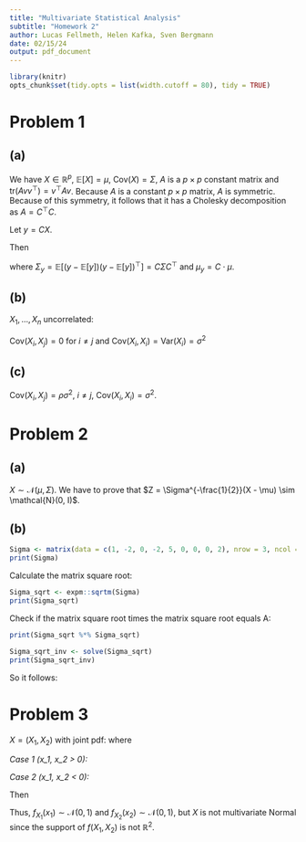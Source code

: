 ```yaml
---
title: "Multivariate Statistical Analysis"
subtitle: "Homework 2"
author: Lucas Fellmeth, Helen Kafka, Sven Bergmann
date: 02/15/24
output: pdf_document
---
```


```r
library(knitr)
opts_chunk$set(tidy.opts = list(width.cutoff = 80), tidy = TRUE)
```

# Problem 1

## (a)

We have $X\in\mathbb{R}^p$, $\mathbb{E}[X] = \mu$, $\text{Cov}(X) = \Sigma$, $A$ is a $p \times p$ constant matrix and $\text{tr}(A v v^\top) = v^\top A v$.
Because $A$ is a constant $p \times p$ matrix, $A$ is symmetric.
Because of this symmetry, it follows that it has a Cholesky decomposition as $A = C^\top C$.

Let $y = C X$.

Then

\begin{align*}
\mathbb{E}[X^\top A X]
&= \mathbb{E}[X^\top C^\top C X] \\
&= \mathbb{E}[(CX)^\top C X] \\
&= \mathbb{E}[y^\top y] \\
&= \sum_i \mathbb{E}[y_i^2] \\
&= \sum_i \text{Var}(y_i) + \mathbb{E}[y_i]^2 \\
&= \text{tr}(\Sigma_y) + \mu_y^\top \mu_y
\end{align*}

where $\Sigma_y = \mathbb{E}[(y-\mathbb{E}[y])(y-\mathbb{E}[y])^\top] = C \Sigma C^\top$
and $\mu_y = C \cdot \mu$.

\begin{align*}
\implies \mathbb{E}[X^\top A X]
&= \text{tr}(C \Sigma C^\top) + \mu^\top \underbrace{C^\top C}_{=A} \mu \\
&= \text{tr}(\Sigma C^\top C) + \mu^\top A \mu \\
&= \text{tr}(\Sigma A) + \mu^\top A \mu
\end{align*}

## (b)

$X_1, \ldots, X_n$ uncorrelated:

$\text{Cov}(X_i, X_j) = 0$ for $i\neq j$ and $\text{Cov}(X_i, X_i) = \text{Var}(X_i) = \sigma^2$

\begin{align*}
\implies \Sigma =
\begin{pmatrix}
\sigma^2    & 0         & 0         & \ldots    & 0         \\
0           & \sigma^2  & 0         & \ldots    & 0         \\
0           & 0         & \ddots    & \ldots    & \vdots    \\
\vdots      & \vdots    & \ldots    & \ddots    & \vdots    \\
0           & 0         & \ldots    & \ldots    & \sigma^2
\end{pmatrix},
J =
\begin{pmatrix}
1       & \ldots & 1        \\
\vdots  & \ddots & \vdots   \\
1       & \ldots & 1
\end{pmatrix}
\in \mathbb{R}^{p\times p}.
\end{align*}

\begin{align*}
A = I - \frac{1}{p} J &=
\begin{pmatrix}
1 - \frac{1}{p} & - \frac{1}{p}     & - \frac{1}{p} & \ldots & - \frac{1}{p}    \\
-\frac{1}{p}    & 1 - \frac{1}{p}   & - \frac{1}{p} & \ldots & - \frac{1}{p}    \\
-\frac{1}{p}    & - \frac{1}{p}     & \ddots        & \ldots & \vdots           \\
\vdots          & \vdots            & \ldots        & \ddots & \vdots           \\
-\frac{1}{p}    & - \frac{1}{p}     & \ldots        & \ldots & 1 - \frac{1}{p}
\end{pmatrix}
\in \mathbb{R}^{p\times p}, \\
A\Sigma &=
\begin{pmatrix}
(1 - \frac{1}{p}) \sigma^2  & - \frac{\sigma^2}{p}          & - \frac{\sigma^2}{p}  & \ldots & - \frac{\sigma^2}{p}     \\
-\frac{\sigma^2}{p}         & (1 - \frac{1}{p}) \sigma^2    & - \frac{1}{p}         & \ldots & - \frac{1}{p}            \\
-\frac{\sigma^2}{p}         & - \frac{\sigma^2}{p}          & \ddots                & \ldots & \vdots                   \\
\vdots                      & \vdots                        & \ldots                & \ddots & \vdots                   \\
-\frac{\sigma^2}{p}         & - \frac{\sigma^2}{p}          & \ldots                & \ldots & (1 - \frac{1}{p}) \sigma^2
\end{pmatrix}
\in \mathbb{R}^{p\times p}.
\end{align*}

\begin{align*}
\mathbb{E}[X^\top A X]
&\overset{a)}{=} \text{tr}(A\Sigma) + \mu^\top A \mu \\
&= \sum_{i=1}^p (1-\frac{1}{p}) \sigma^2 + (\mu \ldots \mu)^\top
\begin{pmatrix}
1 - \frac{1}{p} & - \frac{1}{p}     & - \frac{1}{p} & \ldots & - \frac{1}{p}    \\
-\frac{1}{p}    & 1 - \frac{1}{p}   & - \frac{1}{p} & \ldots & - \frac{1}{p}    \\
-\frac{1}{p}    & - \frac{1}{p}     & \ddots        & \ldots & \vdots           \\
\vdots          & \vdots            & \ldots        & \ddots & \vdots           \\
-\frac{1}{p}    & - \frac{1}{p}     & \ldots        & \ldots & 1 - \frac{1}{p}
\end{pmatrix}
\begin{pmatrix}
\mu \\
\vdots \\
\mu
\end{pmatrix} \\
&= p \cdot (1-\frac{1}{p}) \cdot \sigma^2 + (\underbrace{\mu \cdot (1-\frac{1}{p}) + (p-1) \cdot (-\frac{1}{p}) \cdot \mu}_{\underbrace{= \frac{p-1}{p} \cdot \mu + \frac{1-p}{p} \cdot \mu}_{=0}} \ldots \mu \cdot (1-\frac{1}{p}) + (p-1) \cdot (-\frac{1}{p}) \cdot \mu)
\begin{pmatrix}
\mu \\
\vdots \\
\mu
\end{pmatrix} \\
&= (p-1) \cdot \sigma^2 + (0 \ldots 0) \cdot
\begin{pmatrix}
\mu \\
\vdots \\
\mu
\end{pmatrix} \\
&= (p-1) \cdot \sigma^2
\end{align*}

## (c)

$\text{Cov}(X_i, X_j) = \rho \sigma^2$, $i\neq j$, $\text{Cov}(X_i, X_i) = \sigma^2$.

\begin{align*}
\Sigma = \text{Cov}(X) &=
\begin{pmatrix}
\sigma^2        & \rho\sigma^2  & \rho\sigma^2  & \ldots        & \rho\sigma^2  \\
\rho\sigma^2    & \sigma^2      & \rho\sigma^2  & \ldots        & \rho\sigma^2  \\
\rho\sigma^2    & \rho\sigma^2  & \ddots        & \ldots        & \vdots        \\
\vdots          & \vdots        & \ldots        & \ddots        & \rho\sigma^2  \\
\rho\sigma^2    & \rho\sigma^2  & \ldots        & \rho\sigma^2  & \sigma^2
\end{pmatrix} \\
A = I - \frac{1}{p} J &=
\begin{pmatrix}
1 - \frac{1}{p} & - \frac{1}{p}     & - \frac{1}{p} & \ldots & - \frac{1}{p}    \\
-\frac{1}{p}    & 1 - \frac{1}{p}   & - \frac{1}{p} & \ldots & - \frac{1}{p}    \\
-\frac{1}{p}    & - \frac{1}{p}     & \ddots        & \ldots & \vdots           \\
\vdots          & \vdots            & \ldots        & \ddots & \vdots           \\
-\frac{1}{p}    & - \frac{1}{p}     & \ldots        & \ldots & 1 - \frac{1}{p}
\end{pmatrix}
\in \mathbb{R}^{p\times p}.
\end{align*}

\begin{align*}
\text{tr}(A\Sigma)
&= \sum_{i=1}^p (1-\frac{1}{p}) \cdot \sigma^2 + (p-1) \cdot (-\frac{1}{p}) \cdot \rho \sigma^2 \\
&= p \cdot (1-\frac{1}{p}) \cdot \sigma^2 + (p-1) \cdot (-\frac{1}{p}) \cdot \rho \sigma^2 \\
&= (p-1) \cdot \sigma^2 + (1-p) \rho \cdot \sigma^2 \\
&= (p-1) \cdot \sigma^2 + (\rho - p \cdot \rho) \cdot \sigma^2 \\
&= (p - 1 + \rho - p \cdot \rho) \cdot \sigma^2 \\
\mathbb{E}[X^\top A X]
&= \text{tr}(A\Sigma) + \underbrace{\mu^\top A \mu}_{=0 \text{ (as shown above)}} \\
&= (p - 1 + \rho - p \cdot \rho) \cdot \sigma^2
\end{align*}

# Problem 2

## (a)

$X \sim \mathcal{N}(\mu, \Sigma)$.
We have to prove that $Z = \Sigma^{-\frac{1}{2}}(X - \mu) \sim \mathcal{N}(0, I)$.

\begin{align*}
\mathbb{E}[Z]
&= \mathbb{E}[\Sigma^{-\frac{1}{2}}(X-\mu)]
= \Sigma^{-\frac{1}{2}}(\mathbb{E}[X]-\mu)
= \Sigma^{-\frac{1}{2}}(\mu - \mu) = 0, \\
\text{Var}(Z)
&= \text{Var}(\Sigma^{-\frac{1}{2}}(X-\mu)) = (\Sigma^{-\frac{1}{2}})^2 \text{Var}(X - \mu) \\
&= \Sigma^{-1} \cdot \text{Var}(X) = \Sigma^{-1} \cdot \Sigma = I. \\
&\implies Z \sim \mathcal{N}(\mu, \Sigma).
\end{align*}


## (b)

\begin{align*}
Z
&= \Sigma^{-\frac{1}{2}}(X-\mu) \\
&= \Sigma^{-\frac{1}{2}}(X-0) \\
&= \Sigma^{-\frac{1}{2}} \cdot X.
\end{align*}

```r
Sigma <- matrix(data = c(1, -2, 0, -2, 5, 0, 0, 0, 2), nrow = 3, ncol = 3)
print(Sigma)
```

Calculate the matrix square root:

```r
Sigma_sqrt <- expm::sqrtm(Sigma)
print(Sigma_sqrt)
```

Check if the matrix square root times the matrix square root equals A:

```r
print(Sigma_sqrt %*% Sigma_sqrt)
```
```r
Sigma_sqrt_inv <- solve(Sigma_sqrt)
print(Sigma_sqrt_inv)
```

So it follows:

\begin{align*}
Z =
\begin{pmatrix}
2.1213203  \cdot x_1 + 0.7071068 \cdot x_2 \\
0.7071068  \cdot x_1 + 0.7071068 \cdot x_2 \\
0.7071068  \cdot x_3 \\
\end{pmatrix}
\end{align*}

# Problem 3

$X = (X_1, X_2)$ with joint pdf:
\begin{align*}
f(x_1, x_2) =
\begin{cases}
2\varphi(X_1)\varphi(X_2), & X_1 \cdot X_2 > 0, \\
0, & \text{otherwise}
\end{cases}
\end{align*}
where
\begin{align*}
\varphi(x) = \frac{1}{\sqrt{2\pi}}exp(\frac{-x}{2})
\end{align*}

\begin{align*}
\implies f(x_1, x_2) = 2 \cdot \frac{1}{\sqrt{2\pi}}exp(\frac{-x_1}{2}) \cdot \frac{1}{\sqrt{2\pi}}exp(\frac{-x_2}{2}) \cdot I_{\{x_1 \cdot x_2 > 0\}}(x_1, x_2)
\end{align*}

*Case 1 (x_1, x_2 > 0):*

\begin{align*}
f_{X_1}(x_1)
&= \int_0^\infty 2 \cdot \frac{1}{\sqrt{2\pi}}exp(\frac{-x_1}{2}) \cdot \frac{1}{\sqrt{2\pi}}exp(\frac{-x_2}{2}) dx_2 \\
&= 2 \cdot \frac{1}{\sqrt{2\pi}}exp(\frac{-x_1}{2}) \int_0^\infty \frac{1}{\sqrt{2\pi}}exp(\frac{-x_2}{2}) dx_2 \\
&= 2 \cdot \frac{1}{\sqrt{2\pi}}exp(\frac{-x_1}{2}) \cdot \frac{1}{2} \cdot \underbrace{\int_{-\infty}^\infty \frac{1}{\sqrt{2\pi}}exp(\frac{-x_2}{2}) dx_2}_{=1 \text{ (pdf of } \mathcal{N}(0,1) \text{ over its whole support)}} \\
&= \frac{1}{\sqrt{2\pi}}exp(\frac{-x_1}{2}) \cdot I_{\{0,\infty\}}(x_1). \\
f_{X_2}(x_2)
&= \int_0^\infty 2 \cdot \frac{1}{\sqrt{2\pi}}exp(\frac{-x_2}{2}) \cdot \frac{1}{\sqrt{2\pi}}exp(\frac{-x_1}{2}) dx_1 \\
&= 2 \cdot \frac{1}{\sqrt{2\pi}}exp(\frac{-x_2}{2}) \int_0^\infty \frac{1}{\sqrt{2\pi}}exp(\frac{-x_1}{2}) dx_1 \\
&= 2 \cdot \frac{1}{\sqrt{2\pi}}exp(\frac{-x_2}{2}) \cdot \frac{1}{2} \cdot \underbrace{\int_{-\infty}^\infty \frac{1}{\sqrt{2\pi}}exp(\frac{-x_1}{2}) dx_1}_{=1 \text{( pdf of } \mathcal{N}(0,1) \text{ over its whole support)}} \\
&= \frac{1}{\sqrt{2\pi}}exp(\frac{-x_2}{2}) \cdot I_{\{0,\infty\}}(x_2).
\end{align*}

*Case 2 (x_1, x_2 < 0):*

\begin{align*}
f_{X_1}(x_1)
&= \int_0^\infty 2 \cdot \frac{1}{\sqrt{2\pi}}exp(\frac{-x_1}{2}) \cdot \frac{1}{\sqrt{2\pi}}exp(\frac{-x_2}{2}) dx_2 \\
&= 2 \cdot \frac{1}{\sqrt{2\pi}}exp(\frac{-x_1}{2}) \int_{-\infty}^0 \frac{1}{\sqrt{2\pi}}exp(\frac{-x_2}{2}) dx_2 \\
&= 2 \cdot \frac{1}{\sqrt{2\pi}}exp(\frac{-x_1}{2}) \cdot \frac{1}{2} \cdot \underbrace{\int_{-\infty}^\infty \frac{1}{\sqrt{2\pi}}exp(\frac{-x_2}{2}) dx_2}_{=1 \text{ (pdf of } \mathcal{N}(0,1) \text{ over its whole support)}} \\
&= \frac{1}{\sqrt{2\pi}}exp(\frac{-x_1}{2}) \cdot I_{\{-\infty, 0\}}(x_1). \\
f_{X_2}(x_2)
&= \int_0^\infty 2 \cdot \frac{1}{\sqrt{2\pi}}exp(\frac{-x_2}{2}) \cdot \frac{1}{\sqrt{2\pi}}exp(\frac{-x_1}{2}) dx_1 \\
&= 2 \cdot \frac{1}{\sqrt{2\pi}}exp(\frac{-x_2}{2}) \int_{-\infty}^0 \frac{1}{\sqrt{2\pi}}exp(\frac{-x_1}{2}) dx_1 \\
&= 2 \cdot \frac{1}{\sqrt{2\pi}}exp(\frac{-x_2}{2}) \cdot \frac{1}{2} \cdot \underbrace{\int_{-\infty}^\infty \frac{1}{\sqrt{2\pi}}exp(\frac{-x_1}{2}) dx_1}_{=1 \text{( pdf of } \mathcal{N}(0,1) \text{ over its whole support)}} \\
&= \frac{1}{\sqrt{2\pi}}exp(\frac{-x_2}{2}) \cdot I_{\{-\infty, 0\}}(x_2).
\end{align*}

Then
\begin{align*}
f_{X_1}(x_1)
&= \frac{1}{\sqrt{2\pi}}exp(\frac{-x_1}{2}) \cdot I_{\{-\infty, \infty\}}(x_1), \\
f_{X_2}(x_2)
&= \frac{1}{\sqrt{2\pi}}exp(\frac{-x_2}{2}) \cdot I_{\{-\infty, \infty\}}(x_2).
\end{align*}

Thus, $f_{X_1}(x_1) \sim \mathcal{N}(0,1)$ and $f_{X_2}(x_2) \sim \mathcal{N}(0,1)$, but $X$ is not multivariate Normal since the support of $f(X_1, X_2)$ is not $\mathbb{R}^2$.